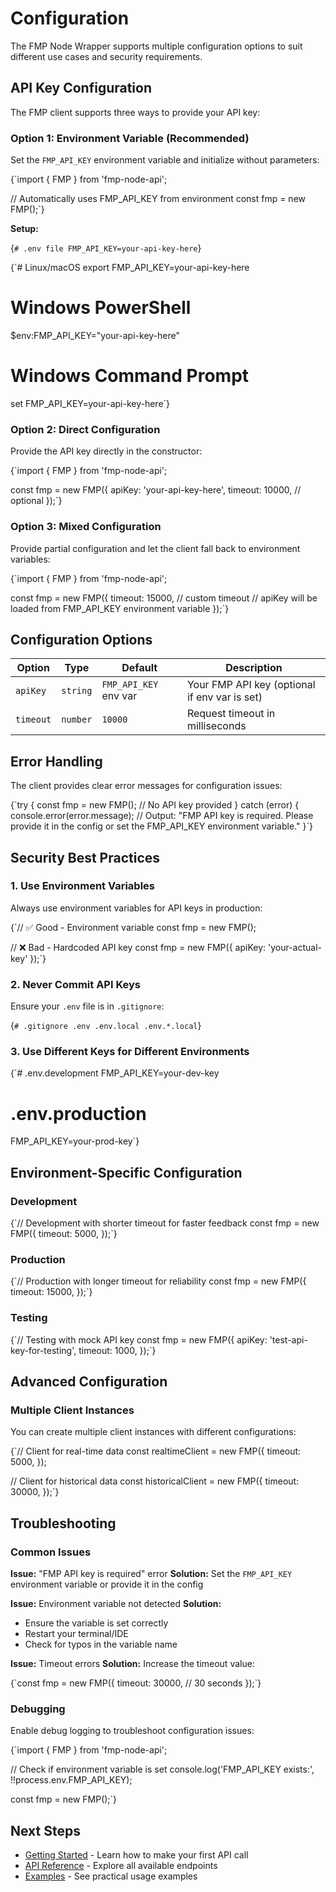 # Configuration

The FMP Node Wrapper supports multiple configuration options to suit different use cases and security requirements.

## API Key Configuration

The FMP client supports three ways to provide your API key:

### Option 1: Environment Variable (Recommended)

Set the `FMP_API_KEY` environment variable and initialize without parameters:

<CodeBlock language="typescript">
{`import { FMP } from 'fmp-node-api';

// Automatically uses FMP_API_KEY from environment
const fmp = new FMP();`}

</CodeBlock>

**Setup:**

<CodeBlock language="env">{`# .env file
FMP_API_KEY=your-api-key-here`}</CodeBlock>

<CodeBlock language="bash">{`# Linux/macOS
export FMP_API_KEY=your-api-key-here

# Windows PowerShell

$env:FMP_API_KEY="your-api-key-here"

# Windows Command Prompt

set FMP_API_KEY=your-api-key-here`}</CodeBlock>

### Option 2: Direct Configuration

Provide the API key directly in the constructor:

<CodeBlock language="typescript">
{`import { FMP } from 'fmp-node-api';

const fmp = new FMP({
apiKey: 'your-api-key-here',
timeout: 10000, // optional
});`}

</CodeBlock>

### Option 3: Mixed Configuration

Provide partial configuration and let the client fall back to environment variables:

<CodeBlock language="typescript">
{`import { FMP } from 'fmp-node-api';

const fmp = new FMP({
timeout: 15000, // custom timeout
// apiKey will be loaded from FMP_API_KEY environment variable
});`}

</CodeBlock>

## Configuration Options

| Option    | Type     | Default               | Description                                   |
| --------- | -------- | --------------------- | --------------------------------------------- |
| `apiKey`  | `string` | `FMP_API_KEY` env var | Your FMP API key (optional if env var is set) |
| `timeout` | `number` | `10000`               | Request timeout in milliseconds               |

## Error Handling

The client provides clear error messages for configuration issues:

<CodeBlock language="typescript">
  {`try {
  const fmp = new FMP(); // No API key provided
} catch (error) {
  console.error(error.message);
  // Output: "FMP API key is required. Please provide it in the config or set the FMP_API_KEY environment variable."
}`}
</CodeBlock>

## Security Best Practices

### 1. Use Environment Variables

Always use environment variables for API keys in production:

<CodeBlock language="typescript">
{`// ✅ Good - Environment variable
const fmp = new FMP();

// ❌ Bad - Hardcoded API key
const fmp = new FMP({ apiKey: 'your-actual-key' });`}

</CodeBlock>

### 2. Never Commit API Keys

Ensure your `.env` file is in `.gitignore`:

<CodeBlock language="gitignore">{`# .gitignore
.env
.env.local
.env.*.local`}</CodeBlock>

### 3. Use Different Keys for Different Environments

<CodeBlock language="env">{`# .env.development
FMP_API_KEY=your-dev-key

# .env.production

FMP_API_KEY=your-prod-key`}</CodeBlock>

## Environment-Specific Configuration

### Development

<CodeBlock language="typescript">
  {`// Development with shorter timeout for faster feedback
const fmp = new FMP({
  timeout: 5000,
});`}
</CodeBlock>

### Production

<CodeBlock language="typescript">
  {`// Production with longer timeout for reliability
const fmp = new FMP({
  timeout: 15000,
});`}
</CodeBlock>

### Testing

<CodeBlock language="typescript">
  {`// Testing with mock API key
const fmp = new FMP({
  apiKey: 'test-api-key-for-testing',
  timeout: 1000,
});`}
</CodeBlock>

## Advanced Configuration

### Multiple Client Instances

You can create multiple client instances with different configurations:

<CodeBlock language="typescript">
{`// Client for real-time data
const realtimeClient = new FMP({
  timeout: 5000,
});

// Client for historical data
const historicalClient = new FMP({
timeout: 30000,
});`}

</CodeBlock>

## Troubleshooting

### Common Issues

**Issue:** "FMP API key is required" error
**Solution:** Set the `FMP_API_KEY` environment variable or provide it in the config

**Issue:** Environment variable not detected
**Solution:**

- Ensure the variable is set correctly
- Restart your terminal/IDE
- Check for typos in the variable name

**Issue:** Timeout errors
**Solution:** Increase the timeout value:

<CodeBlock language="typescript">
  {`const fmp = new FMP({
  timeout: 30000, // 30 seconds
});`}
</CodeBlock>

### Debugging

Enable debug logging to troubleshoot configuration issues:

<CodeBlock language="typescript">
{`import { FMP } from 'fmp-node-api';

// Check if environment variable is set
console.log('FMP_API_KEY exists:', !!process.env.FMP_API_KEY);

const fmp = new FMP();`}

</CodeBlock>

## Next Steps

- [Getting Started](/docs/getting-started) - Learn how to make your first API call
- [API Reference](/docs/api) - Explore all available endpoints
- [Examples](/docs/examples) - See practical usage examples
